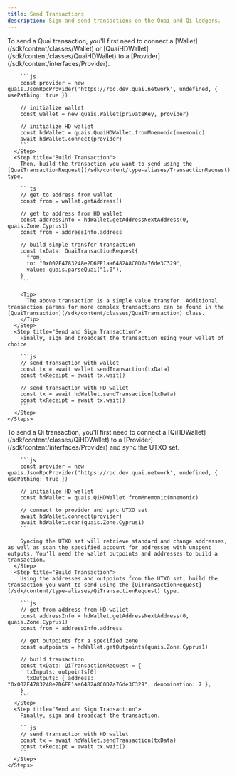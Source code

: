 ```yaml
---
title: Send Transactions
description: Sign and send transactions on the Quai and Qi ledgers.
---
```


<Tabs>
  <Tab title="Quai Transactions">
    <Steps>
      <Step title="Configure Wallet">
        To send a Quai transaction, you'll first need to connect a [Wallet](/sdk/content/classes/Wallet) or [QuaiHDWallet](/sdk/content/classes/QuaiHDWallet) to a [Provider](/sdk/content/interfaces/Provider).

        ```js
        const provider = new quais.JsonRpcProvider('https://rpc.dev.quai.network', undefined, { usePathing: true })

        // initialize wallet
        const wallet = new quais.Wallet(privateKey, provider)

        // initialize HD wallet
        const hdWallet = quais.QuaiHDWallet.fromMnemonic(mnemonic)
        await hdWallet.connect(provider)
        ```
      </Step>
      <Step title="Build Transaction">
        Then, build the transaction you want to send using the [QuaiTransactionRequest](/sdk/content/type-aliases/TransactionRequest) type.

        ```ts
        // get to address from wallet
        const from = wallet.getAddress()

        // get to address from HD wallet
        const addressInfo = hdWallet.getAddressNextAddress(0, quais.Zone.Cyprus1)
        const from = addressInfo.address

        // build simple transfer transaction
        const txData: QuaiTransactionRequest{
          from,
          to: "0x002F4783248e2D6FF1aa6482A8C0D7a76de3C329",
          value: quais.parseQuai("1.0"),
        }
        ```

        <Tip>
          The above transaction is a simple value transfer. Additional transaction params for more complex transactions can be found in the [QuaiTransaction](/sdk/content/classes/QuaiTransaction) class.
        </Tip>
      </Step>
      <Step title="Send and Sign Transaction">
        Finally, sign and broadcast the transaction using your wallet of choice.

        ```js
        // send transaction with wallet
        const tx = await wallet.sendTransaction(txData)
        const txReceipt = await tx.wait()

        // send transaction with HD wallet
        const tx = await hdWallet.sendTransaction(txData)
        const txReceipt = await tx.wait()
        ```
      </Step>
    </Steps>

  </Tab>
  <Tab title="Qi Transactions">
       <Steps>
      <Step title="Configure Wallet">
        To send a Qi transaction, you'll first need to connect a [QiHDWallet](/sdk/content/classes/QiHDWallet) to a [Provider](/sdk/content/interfaces/Provider) and sync the UTXO set.

        ```js
        const provider = new quais.JsonRpcProvider('https://rpc.dev.quai.network', undefined, { usePathing: true })

        // initialize HD wallet
        const hdWallet = quais.QiHDWallet.fromMnemonic(mnemonic)

        // connect to provider and sync UTXO set
        await hdWallet.connect(provider)
        await hdWallet.scan(quais.Zone.Cyprus1)
        ```

        Syncing the UTXO set will retrieve standard and change addresses, as well as scan the specified account for addresses with unspent outputs. You'll need the wallet outpoints and addresses to build a transaction.
      </Step>
      <Step title="Build Transaction">
        Using the addresses and outpoints from the UTXO set, build the transaction you want to send using the [QiTransactionRequest](/sdk/content/type-aliases/QiTransactionRequest) type.

        ```js
        // get from address from HD wallet
        const addressInfo = hdWallet.getAddressNextAddress(0, quais.Zone.Cyprus1)
        const from = addressInfo.address

        // get outpoints for a specified zone
        const outpoints = hdWallet.getOutpoints(quais.Zone.Cyprus1)

        // build transaction
        const txData: QiTransactionRequest = {
          txInputs: outpoints[0]
          txOutputs: { address: "0x002F4783248e2D6FF1aa6482A8C0D7a76de3C329", denomination: 7 },
        }
        ```
      </Step>
      <Step title="Send and Sign Transaction">
        Finally, sign and broadcast the transaction.

        ```js
        // send transaction with HD wallet
        const tx = await hdWallet.sendTransaction(txData)
        const txReceipt = await tx.wait()
        ```
      </Step>
    </Steps>

  </Tab>
</Tabs>
